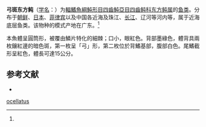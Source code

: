 {{Speciesbox
| name = 弓斑东方鲀
| status = NE
| status_system = IUCN3.1
| image = 
| genus = Takifugu
| species = ocellatus
| authority = ([[卡尔·林奈|Linnaeus]], 1758)<ref name='id8859'>{{cite web| url =http://www.bioinfo.cn/db05/BjdwSpecies.php?action=view&id=8859| title =弓斑东方鲀| work =《中国动物物种编目数据库》| publisher =中国科学院微生物研究所| author =中国科学院动物研究所| accessdate =2009-04-16| deadurl =yes| archiveurl =https://web.archive.org/web/20160305074843/http://www.bioinfo.cn/db05/BjdwSpecies.php?action=view&id=8859| archivedate =2016-03-05}}</ref>
| synonyms = *''Fugu ocellatus''<br /><small>Linnaeus, 1758</small>
*''Fugu ocellatus ocellatus''<br /><small>Linnaeus, 1758</small>
*''Spheroides ocellatus''<br /><small>Linnaeus, 1758</small>
*''Takifugu ocellatus ocellatus''<br /><small>Linnaeus, 1758</small>
*''Takyfugu ocellatus''<br /><small>Linnaeus, 1758</small>
*''Tetraodon ocellatus''<br /><small>Linnaeus, 1758</small>
*''Tetrodon ocellatus''<br /><small>Linnaeus, 1758</small>
}}

'''弓斑东方鲀'''（[[学名|学名]]：{{lang|la|''Takifugu ocellatus''}}）为[[輻鰭魚綱|輻鰭魚綱]][[魨形目|魨形目]][[四齒魨亞目|四齒魨亞目]][[四齒鲀科|四齒鲀科]][[东方鲀属|东方鲀属]]的[[鱼类|鱼类]]。分布于[[朝鲜|朝鲜]]、[[日本|日本]]、[[菲律宾|菲律宾]]以及中国各近海及珠江、[[长江|长江]]、辽河等河内等，属于近海底层鱼类。该物种的模式产地在广东。<ref name='id8859'/>

本魚體呈圓筒形，被覆由鱗片特化的細棘；口小，眼紅色。背部墨綠色，體背具兩枚鑲紅邊的暗色斑，第一枚呈「弓」形，第二枚位於背鰭基部，腹部白色。尾鰭截形呈紅色，體長可達15公分。
== 参考文献 ==
{{reflist}}
*{{FishBase_species|genus=Takifugu|species=ocellatus|year=2011|month=12}}

{{Wikispecies|Takifugu ocellatus}}
{{Taxonbar|from=Q3754085}}

[[Category:东方鲀属|ocellatus]]


{{鲀形目小作品}}